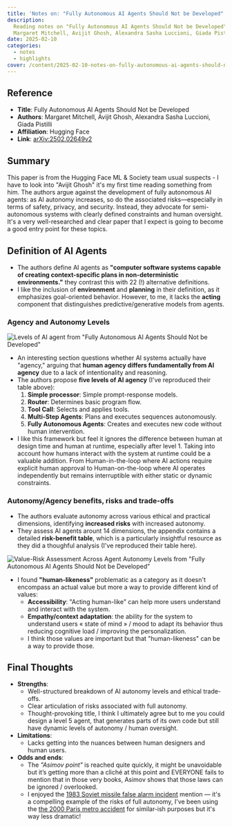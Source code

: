 ```yaml
---
title: 'Notes on: "Fully Autonomous AI Agents Should Not be Developed"'
description:
  Reading notes on "Fully Autonomous AI Agents Should Not be Developed" by
  Margaret Mitchell, Avijit Ghosh, Alexandra Sasha Luccioni, Giada Pistilli
date: 2025-02-10
categories:
  - notes
  - highlights
cover: /content/2025-02-10-notes-on-fully-autonomous-ai-agents-should-not-be-developed/fully-autonomous-ai-agents-should-not-be-developed.png
---
```


## Reference

- **Title**: Fully Autonomous AI Agents Should Not be Developed
- **Authors**: Margaret Mitchell, Avijit Ghosh, Alexandra Sasha Luccioni, Giada
  Pistilli
- **Affiliation**: Hugging Face
- **Link**: [arXiv:2502.02649v2](http://arxiv.org/abs/2502.02649v2)

## Summary

This paper is from the Hugging Face ML & Society team usual suspects - I have to
look into "Avijit Ghosh" it's my first time reading something from him. The
authors argue against the development of fully autonomous AI agents: as AI
autonomy increases, so do the associated risks—especially in terms of safety,
privacy, and security. Instead, they advocate for semi-autonomous systems with
clearly defined constraints and human oversight. It's a very well-researched and
clear paper that I expect is going to become a good entry point for these
topics.

## Definition of AI Agents

- The authors define AI agents as **"computer software systems capable of
  creating context-specific plans in non-deterministic environments."** they
  contrast this with 22 (!) alternative definitions.
- I like the inclusion of **environment** and **planning** in their definition,
  as it emphasizes goal-oriented behavior. However, to me, it lacks the
  **acting** component that distinguishes predictive/generative models from
  agents.

### Agency and Autonomy Levels

![Levels of AI agent from "Fully Autonomous AI Agents Should Not be Developed"](/content/2025-02-10-notes-on-fully-autonomous-ai-agents-should-not-be-developed/fully-autonomous-ai-agents-should-not-be-developed-levels-of-ai-agents.png)

- An interesting section questions whether AI systems actually have "agency,"
  arguing that **human agency differs fundamentally from AI agency** due to a
  lack of intentionality and reasoning.
- The authors propose **five levels of AI agency** (I've reproduced their table
  above):
  1. **Simple processor**: Simple prompt-response models.
  2. **Router**: Determines basic program flow.
  3. **Tool Call**: Selects and applies tools.
  4. **Multi-Step Agents**: Plans and executes sequences autonomously.
  5. **Fully Autonomous Agents**: Creates and executes new code without human
     intervention.
- I like this framework but feel it ignores the difference between human at
  design time and human at runtime, especially after level 1. Taking into
  account how humans interact with the system at runtime could be a valuable
  addition. From Human-in-the-loop where AI actions require explicit human
  approval to Human-on-the-loop where AI operates independently but remains
  interruptible with either static or dynamic constraints.

### Autonomy/Agency benefits, risks and trade-offs

- The authors evaluate autonomy across various ethical and practical dimensions,
  identifying **increased risks** with increased autonomy.
- They assess AI agents arount 14 dimensions, the appendix contains a detailed
  **risk-benefit table**, which is a particularly insightful resource as they
  did a thoughful analysis (I've reproduced their table here).

![Value-Risk Assessment Across Agent Autonomy Levels from "Fully Autonomous AI Agents Should Not be Developed"](/content/2025-02-10-notes-on-fully-autonomous-ai-agents-should-not-be-developed/fully-autonomous-ai-agents-should-not-be-developed-levels-of-ai-agents-value-risk-assessment.png)

- I found **"human-likeness"** problematic as a category as it doesn't encompass
  an actual value but more a way to provide different kind of values:
  - **Accessibility**: "Acting human-like" can help more users understand and
    interact with the system.
  - **Empathy/context adaptation**: the ability for the system to understand
    users « state of mind » / mood to adapt its behavior thus reducing cognitive
    load / improving the personalization.
  - I think those values are important but that "human-likeness" can be a way to
    provide those.

## Final Thoughts

- **Strengths**:
  - Well-structured breakdown of AI autonomy levels and ethical trade-offs.
  - Clear articulation of risks associated with full autonomy.
  - Thought-provoking title, I think I ultimately agree but to me you could
    design a level 5 agent, that generates parts of its own code but still have
    dynamic levels of autonomy / human oversight.
- **Limitations**:
  - Lacks getting into the nuances between human designers and human users.
- **Odds and ends**:
  - The _"Asimov point"_ is reached quite quickly, it might be unavoidable but
    it’s getting more than a cliché at this point and EVERYONE fails to mention
    that in those very books, Asimov shows that those laws can be ignored /
    overlooked.
  - I enjoyed the
    [1983 Soviet missile false alarm incident](https://en.wikipedia.org/wiki/1983_Soviet_nuclear_false_alarm_incident)
    mention — it's a compelling example of the risks of full autonomy, I've been
    using the
    [the 2000 Paris metro accident](https://fr.wikipedia.org/wiki/Accident_de_métro_du_30_août_2000_à_Paris)
    for similar-ish purposes but it's way less dramatic!
